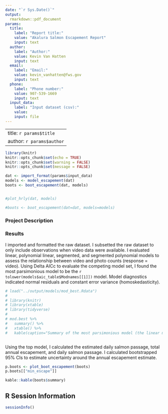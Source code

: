 ```yaml
---
date: "`r Sys.Date()`"
output: 
  rmarkdown::pdf_document
params: 
  title:
    label: "Report title:"
    value: "Akalura Salmon Escapement Report"
    input: text
  author:
    label: "Author:"
    value: Kevin Van Hatten
    input: text
  email:
    label: "Email:"
    value: kevin_vanhatten@fws.gov
    input: text
  phone:
    label: "Phone number:"
    value: 907-539-1669
    input: text
  input_data:
    label: "Input dataset (csv):"
    value:
    input: file
---
```


---
title: `r params$title`
author: `r params$author`
---

```r
library(knitr)
knitr::opts_chunk$set(echo = TRUE)
knitr::opts_chunk$set(warning = FALSE)
knitr::opts_chunk$set(message = FALSE)
```


<!-- param$name -->
<!-- param$email -->
<!-- param$phone -->

```r
dat <- import_format(params$input_data)
models <- model_escapement(dat)
boots <- boot_escapement(dat, models)


#plot_hrly(dat, models)


```


```r
#boots <- boot_escapement(dat=dat, models=models)
```

### Project Description

### Results
I imported and formatted the raw dataset. I subsetted the raw dataset to only include observations when video data were available. I evaluated linear, polynomial linear, segmented, and segmented polynomial models to assess the relationship between video and photo counts (response = video). Using Delta AICc to evaluate the competing model set, I found the most parsimonious model to be the `r tolower(models$aic_table$Modnames[[1]])` model. Model diagnostics indicated normal residuals and constant error variance (homoskedasticity). 
```r
# load("../output/models/mod_best.Rdata")
# 
# library(knitr)
# library(xtable)
# library(tidyverse)
# 
# mod.best %>%
#   summary() %>%
#   xtable() %>%
#   kable(caption="Summary of the most parsimonious model (the linear model)")
```


```r
```

Using the top model, I calculated the estimated daily salmon passage, total annual escapement, and daily salmon passage. I calculated bootstrapped 95% CIs to estimate uncertainty around the annual escapement estimate. 
  
```r

p.boots <- plot_boot_escapement(boots)
p.boots[["min_escape"]]
```


```r
kable::kable(boots$summary)
```


\newpage

## R Session Information
```r
sessionInfo()
```

